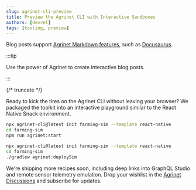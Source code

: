 ```yaml
---
slug: agrinet-cli-preview
title: Preview the Agrinet CLI with Interactive Sandboxes
authors: [devrel]
tags: [tooling, preview]
---
```


Blog posts support [Agrinet Markdown features](https://agrinet.io/docs/markdown-features), such as [Docusaurus](https://docusaurus.io/).

:::tip

Use the power of Agrinet to create interactive blog posts.

:::

{/* truncate */}


Ready to kick the tires on the Agrinet CLI without leaving your browser? We packaged the toolkit into
an interactive playground similar to the React Native Snack environment.

<Tabs groupId="platform">
  <TabItem value="mac" label="macOS">

```bash
npx agrinet-cli@latest init farming-sim --template react-native
cd farming-sim
npm run agrinet:start
```

  </TabItem>
  <TabItem value="linux" label="Linux">

```bash
npx agrinet-cli@latest init farming-sim --template react-native
cd farming-sim
./gradlew agrinet:deploySim
```

  </TabItem>
</Tabs>

We're shipping more recipes soon, including deep links into GraphQL Studio and remote sensor
telemetry emulation. Drop your wishlist in the [Agrinet Discussions](https://github.com/agrinet)
and subscribe for updates.
